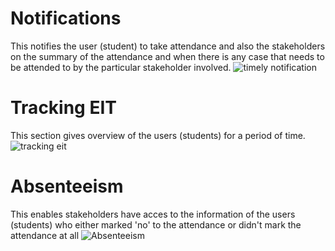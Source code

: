# Notifications
This notifies the user (student) to take attendance and also the stakeholders on the summary of the attendance and when there is any case that needs to be attended to by the particular stakeholder involved.
![timely notification](../../.github/timely_notifications.png)


# Tracking EIT 
This section gives overview of the users (students) for a period of time.
![tracking eit](../../.github/track.png)


# Absenteeism
This enables  stakeholders have acces to the information of the users (students) who either marked 'no' to the attendance or didn't mark the attendance at all
![Absenteeism](../../.github/absenteeism_recognition.png)

